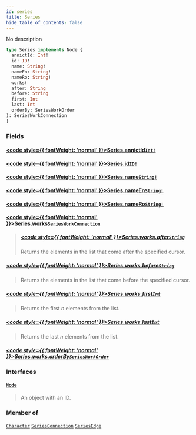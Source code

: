 ```yaml
---
id: series
title: Series
hide_table_of_contents: false
---
```








No description

```graphql
type Series implements Node {
  annictId: Int!
  id: ID!
  name: String!
  nameEn: String!
  nameRo: String!
  works(
  after: String
  before: String
  first: Int
  last: Int
  orderBy: SeriesWorkOrder
): SeriesWorkConnection
}
```


### Fields

#### [<code style={{ fontWeight: 'normal' }}>Series.<b>annictId</b></code>](#)<Bullet />[`Int!`](/docs/graphql-api/beta/reference/scalars/int) <Badge class="secondary" text="non-null"/> <Badge class="secondary" text="scalar"/>
> 
> 

#### [<code style={{ fontWeight: 'normal' }}>Series.<b>id</b></code>](#)<Bullet />[`ID!`](/docs/graphql-api/beta/reference/scalars/id) <Badge class="secondary" text="non-null"/> <Badge class="secondary" text="scalar"/>
> 
> 

#### [<code style={{ fontWeight: 'normal' }}>Series.<b>name</b></code>](#)<Bullet />[`String!`](/docs/graphql-api/beta/reference/scalars/string) <Badge class="secondary" text="non-null"/> <Badge class="secondary" text="scalar"/>
> 
> 

#### [<code style={{ fontWeight: 'normal' }}>Series.<b>nameEn</b></code>](#)<Bullet />[`String!`](/docs/graphql-api/beta/reference/scalars/string) <Badge class="secondary" text="non-null"/> <Badge class="secondary" text="scalar"/>
> 
> 

#### [<code style={{ fontWeight: 'normal' }}>Series.<b>nameRo</b></code>](#)<Bullet />[`String!`](/docs/graphql-api/beta/reference/scalars/string) <Badge class="secondary" text="non-null"/> <Badge class="secondary" text="scalar"/>
> 
> 

#### [<code style={{ fontWeight: 'normal' }}>Series.<b>works</b></code>](#)<Bullet />[`SeriesWorkConnection`](/docs/graphql-api/beta/reference/objects/series-work-connection) <Badge class="secondary" text="object"/>
> 
> ##### [<code style={{ fontWeight: 'normal' }}>Series.works.<b>after</b></code>](#)<Bullet />[`String`](/docs/graphql-api/beta/reference/scalars/string) <Badge class="secondary" text="scalar"/>
> Returns the elements in the list that come after the specified cursor.
> 

##### [<code style={{ fontWeight: 'normal' }}>Series.works.<b>before</b></code>](#)<Bullet />[`String`](/docs/graphql-api/beta/reference/scalars/string) <Badge class="secondary" text="scalar"/>
> Returns the elements in the list that come before the specified cursor.
> 

##### [<code style={{ fontWeight: 'normal' }}>Series.works.<b>first</b></code>](#)<Bullet />[`Int`](/docs/graphql-api/beta/reference/scalars/int) <Badge class="secondary" text="scalar"/>
> Returns the first _n_ elements from the list.
> 

##### [<code style={{ fontWeight: 'normal' }}>Series.works.<b>last</b></code>](#)<Bullet />[`Int`](/docs/graphql-api/beta/reference/scalars/int) <Badge class="secondary" text="scalar"/>
> Returns the last _n_ elements from the list.
> 

##### [<code style={{ fontWeight: 'normal' }}>Series.works.<b>orderBy</b></code>](#)<Bullet />[`SeriesWorkOrder`](/docs/graphql-api/beta/reference/inputs/series-work-order) <Badge class="secondary" text="input"/>
> 
> 

### Interfaces

#### [`Node`](/docs/graphql-api/beta/reference/interfaces/node) <Badge class="secondary" text="interface"/>
> An object with an ID.
> 



### Member of

[`Character`](/docs/graphql-api/beta/reference/objects/character)  <Badge class="secondary" text="object"/><Bullet />[`SeriesConnection`](/docs/graphql-api/beta/reference/objects/series-connection)  <Badge class="secondary" text="object"/><Bullet />[`SeriesEdge`](/docs/graphql-api/beta/reference/objects/series-edge)  <Badge class="secondary" text="object"/>



